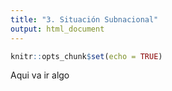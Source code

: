 ```yaml
---
title: "3. Situación Subnacional"
output: html_document
---
```


```r
knitr::opts_chunk$set(echo = TRUE)
```

Aqui va ir algo